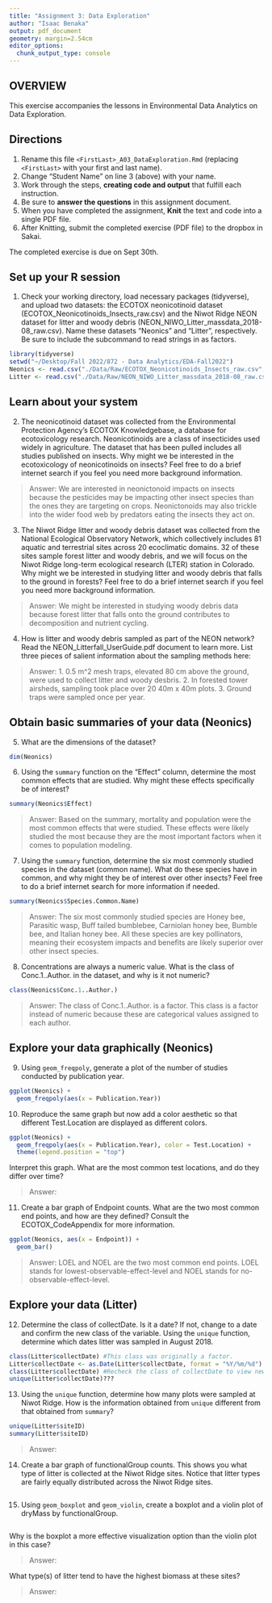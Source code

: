 ```yaml
---
title: "Assignment 3: Data Exploration"
author: "Isaac Benaka"
output: pdf_document
geometry: margin=2.54cm
editor_options: 
  chunk_output_type: console
---
```


## OVERVIEW

This exercise accompanies the lessons in Environmental Data Analytics on Data Exploration.

## Directions

1.  Rename this file `<FirstLast>_A03_DataExploration.Rmd` (replacing `<FirstLast>` with your first and last name).
2.  Change "Student Name" on line 3 (above) with your name.
3.  Work through the steps, **creating code and output** that fulfill each instruction.
4.  Be sure to **answer the questions** in this assignment document.
5.  When you have completed the assignment, **Knit** the text and code into a single PDF file.
6.  After Knitting, submit the completed exercise (PDF file) to the dropbox in Sakai.

The completed exercise is due on Sept 30th.

## Set up your R session

1.  Check your working directory, load necessary packages (tidyverse), and upload two datasets: the ECOTOX neonicotinoid dataset (ECOTOX_Neonicotinoids_Insects_raw.csv) and the Niwot Ridge NEON dataset for litter and woody debris (NEON_NIWO_Litter_massdata_2018-08_raw.csv). Name these datasets "Neonics" and "Litter", respectively. Be sure to include the subcommand to read strings in as factors.

```r
library(tidyverse)
setwd("~/Desktop/Fall 2022/872 - Data Analytics/EDA-Fall2022")
Neonics <- read.csv("./Data/Raw/ECOTOX_Neonicotinoids_Insects_raw.csv",stringsAsFactors = TRUE)
Litter <- read.csv("./Data/Raw/NEON_NIWO_Litter_massdata_2018-08_raw.csv",stringsAsFactors = TRUE)
```

## Learn about your system

2.  The neonicotinoid dataset was collected from the Environmental Protection Agency's ECOTOX Knowledgebase, a database for ecotoxicology research. Neonicotinoids are a class of insecticides used widely in agriculture. The dataset that has been pulled includes all studies published on insects. Why might we be interested in the ecotoxicology of neonicotinoids on insects? Feel free to do a brief internet search if you feel you need more background information.

> Answer: We are interested in neonictonoid impacts on insects because the pesticides may be impacting other insect species than the ones they are targeting on crops. Neonictonoids may also trickle into the wider food web by predators eating the insects they act on.

3.  The Niwot Ridge litter and woody debris dataset was collected from the National Ecological Observatory Network, which collectively includes 81 aquatic and terrestrial sites across 20 ecoclimatic domains. 32 of these sites sample forest litter and woody debris, and we will focus on the Niwot Ridge long-term ecological research (LTER) station in Colorado. Why might we be interested in studying litter and woody debris that falls to the ground in forests? Feel free to do a brief internet search if you feel you need more background information.

> Answer: We might be interested in studying woody debris data because forest litter that falls onto the ground contributes to decomposition and nutrient cycling.

4.  How is litter and woody debris sampled as part of the NEON network? Read the NEON_Litterfall_UserGuide.pdf document to learn more. List three pieces of salient information about the sampling methods here:

> Answer: 
 1. 0.5 m^2 mesh traps, elevated 80 cm above the ground, were used to collect litter and woody desbris.
 2. In forested tower airsheds, sampling took place over 20 40m x 40m plots.
 3. Ground traps were sampled once per year.

## Obtain basic summaries of your data (Neonics)

5.  What are the dimensions of the dataset?

```r
dim(Neonics)
```

6.  Using the `summary` function on the "Effect" column, determine the most common effects that are studied. Why might these effects specifically be of interest?

```r
summary(Neonics$Effect)
```

> Answer: Based on the summary, mortality and population were the most common effects that were studied. These effects were likely studied the most because they are the most important factors when it comes to population modeling.

7.  Using the `summary` function, determine the six most commonly studied species in the dataset (common name). What do these species have in common, and why might they be of interest over other insects? Feel free to do a brief internet search for more information if needed.

```r
summary(Neonics$Species.Common.Name)
```

> Answer: The six most commonly studied species are Honey bee, Parasitic wasp, Buff tailed bumblebee, Carniolan honey bee, Bumble bee, and Italian honey bee. All these species are key pollinators, meaning their ecosystem impacts and benefits are likely superior over other insect species.

8.  Concentrations are always a numeric value. What is the class of Conc.1..Author. in the dataset, and why is it not numeric?

```r
class(Neonics$Conc.1..Author.)
```

> Answer: The class of Conc.1..Author. is a factor. This class is a factor instead of numeric because these are categorical values assigned to each author.

## Explore your data graphically (Neonics)

9.  Using `geom_freqpoly`, generate a plot of the number of studies conducted by publication year.

```r
ggplot(Neonics) + 
  geom_freqpoly(aes(x = Publication.Year))
```

10. Reproduce the same graph but now add a color aesthetic so that different Test.Location are displayed as different colors.

```r
ggplot(Neonics) + 
  geom_freqpoly(aes(x = Publication.Year), color = Test.Location) +
  theme(legend.position = "top")
```

Interpret this graph. What are the most common test locations, and do they differ over time?

> Answer: 

11. Create a bar graph of Endpoint counts. What are the two most common end points, and how are they defined? Consult the ECOTOX_CodeAppendix for more information.

```r
ggplot(Neonics, aes(x = Endpoint)) +
  geom_bar()
```

> Answer: LOEL and NOEL are the two most common end points. LOEL stands for lowest-observable-effect-level and NOEL stands for no-observable-effect-level.

## Explore your data (Litter)

12. Determine the class of collectDate. Is it a date? If not, change to a date and confirm the new class of the variable. Using the `unique` function, determine which dates litter was sampled in August 2018.

```r
class(Litter$collectDate) #This class was originally a factor.
Litter$collectDate <- as.Date(Litter$collectDate, format = "%Y/%m/%d")
class(Litter$collectDate) #Recheck the class of collectDate to view new class.
unique(Litter$collectDate)???
```

13. Using the `unique` function, determine how many plots were sampled at Niwot Ridge. How is the information obtained from `unique` different from that obtained from `summary`?

```r
unique(Litter$siteID)
summary(Litter$siteID)
```

> Answer:

14. Create a bar graph of functionalGroup counts. This shows you what type of litter is collected at the Niwot Ridge sites. Notice that litter types are fairly equally distributed across the Niwot Ridge sites.

```r

```

15. Using `geom_boxplot` and `geom_violin`, create a boxplot and a violin plot of dryMass by functionalGroup.

```r

```

Why is the boxplot a more effective visualization option than the violin plot in this case?

> Answer:

What type(s) of litter tend to have the highest biomass at these sites?

> Answer:
